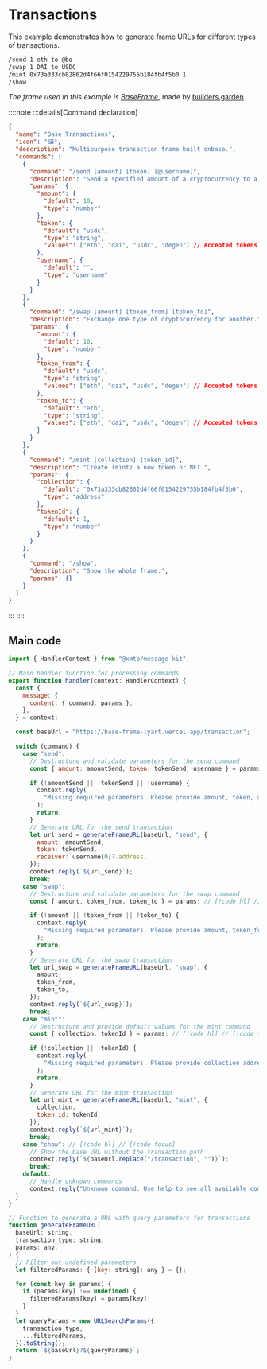# Transactions

This example demonstrates how to generate frame URLs for different types of transactions.

```bash [cmd]
/send 1 eth to @bo
/swap 1 DAI to USDC
/mint 0x73a333cb82862d4f66f0154229755b184fb4f5b0 1
/show
```

_The frame used in this example is [BaseFrame](https://base-frame-lyart.vercel.app)_, made by [builders.garden](https://github.com/builders-garden)

::::note
:::details[Command declaration]

```json
{
  "name": "Base Transactions",
  "icon": "🖼️",
  "description": "Multipurpose transaction frame built onbase.",
  "commands": [
    {
      "command": "/send [amount] [token] [@username]",
      "description": "Send a specified amount of a cryptocurrency to a destination address.",
      "params": {
        "amount": {
          "default": 10,
          "type": "number"
        },
        "token": {
          "default": "usdc",
          "type": "string",
          "values": ["eth", "dai", "usdc", "degen"] // Accepted tokens
        },
        "username": {
          "default": "",
          "type": "username"
        }
      }
    },
    {
      "command": "/swap [amount] [token_from] [token_to]",
      "description": "Exchange one type of cryptocurrency for another.",
      "params": {
        "amount": {
          "default": 10,
          "type": "number"
        },
        "token_from": {
          "default": "usdc",
          "type": "string",
          "values": ["eth", "dai", "usdc", "degen"] // Accepted tokens
        },
        "token_to": {
          "default": "eth",
          "type": "string",
          "values": ["eth", "dai", "usdc", "degen"] // Accepted tokens
        }
      }
    },
    {
      "command": "/mint [collection] [token_id]",
      "description": "Create (mint) a new token or NFT.",
      "params": {
        "collection": {
          "default": "0x73a333cb82862d4f66f0154229755b184fb4f5b0",
          "type": "address"
        },
        "tokenId": {
          "default": 1,
          "type": "number"
        }
      }
    },
    {
      "command": "/show",
      "description": "Show the whole frame.",
      "params": {}
    }
  ]
}
```

:::
::::

## Main code

```jsx [src/handler/frames.ts]
import { HandlerContext } from "@xmtp/message-kit";

// Main handler function for processing commands
export function handler(context: HandlerContext) {
  const {
    message: {
      content: { command, params },
    },
  } = context;

  const baseUrl = "https://base-frame-lyart.vercel.app/transaction";

  switch (command) {
    case "send":
      // Destructure and validate parameters for the send command
      const { amount: amountSend, token: tokenSend, username } = params; // [!code hl] // [!code focus]

      if (!amountSend || !tokenSend || !username) {
        context.reply(
          "Missing required parameters. Please provide amount, token, and username.",
        );
        return;
      }
      // Generate URL for the send transaction
      let url_send = generateFrameURL(baseUrl, "send", {
        amount: amountSend,
        token: tokenSend,
        receiver: username[0]?.address,
      });
      context.reply(`${url_send}`);
      break;
    case "swap":
      // Destructure and validate parameters for the swap command
      const { amount, token_from, token_to } = params; // [!code hl] // [!code focus]

      if (!amount || !token_from || !token_to) {
        context.reply(
          "Missing required parameters. Please provide amount, token_from, and token_to.",
        );
        return;
      }
      // Generate URL for the swap transaction
      let url_swap = generateFrameURL(baseUrl, "swap", {
        amount,
        token_from,
        token_to,
      });
      context.reply(`${url_swap}`);
      break;
    case "mint":
      // Destructure and provide default values for the mint command
      const { collection, tokenId } = params; // [!code hl] // [!code focus]

      if (!collection || !tokenId) {
        context.reply(
          "Missing required parameters. Please provide collection address and token id.",
        );
        return;
      }
      // Generate URL for the mint transaction
      let url_mint = generateFrameURL(baseUrl, "mint", {
        collection,
        token_id: tokenId,
      });
      context.reply(`${url_mint}`);
      break;
    case "show": // [!code hl] // [!code focus]
      // Show the base URL without the transaction path
      context.reply(`${baseUrl.replace("/transaction", "")}`);
      break;
    default:
      // Handle unknown commands
      context.reply("Unknown command. Use help to see all available commands.");
  }
}

// Function to generate a URL with query parameters for transactions
function generateFrameURL(
  baseUrl: string,
  transaction_type: string,
  params: any,
) {
  // Filter out undefined parameters
  let filteredParams: { [key: string]: any } = {};

  for (const key in params) {
    if (params[key] !== undefined) {
      filteredParams[key] = params[key];
    }
  }
  let queryParams = new URLSearchParams({
    transaction_type,
    ...filteredParams,
  }).toString();
  return `${baseUrl}?${queryParams}`;
}
```
